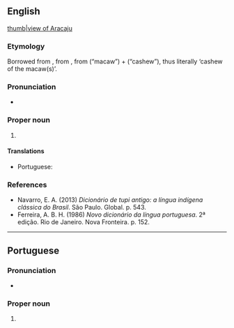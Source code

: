 ==English==
{{wikipedia}}
[[file:Curva da Avenida Beira Mar Aracaju.jpg|thumb|view of Aracaju]]

===Etymology===
Borrowed from {{bor|en|pt|Aracaju}}, from {{der|en|tpw|Arákaîu}}, from {{l|tpw|ará}} (“macaw”) + {{l|tpw|akaîu}} (“cashew”), thus literally ‘cashew of the macaw(s)’.

===Pronunciation===
* {{IPA|en|/ɑɹəkəˈʒuː/}}

===Proper noun===
{{en-proper noun}}

# {{place|en|municipality/state capital|s/Sergipe|c/Brazil}}

====Translations====
{{trans-top|state capital of Sergipe, Brazil}}
* Portuguese: {{t+|pt|Aracaju|f}}
{{trans-mid}}
{{trans-bottom}}

===References===
* Navarro, E. A. (2013) ''Dicionário de tupi antigo: a língua indígena clássica do Brasil''. São Paulo. Global. p. 543.
* Ferreira, A. B. H. (1986) ''Novo dicionário da língua portuguesa''. 2ª edição. Rio de Janeiro. Nova Fronteira. p. 152.

----

==Portuguese==

===Pronunciation===
* {{IPA|pt|[aɾakaˈʒu]}}

===Proper noun===
{{pt-proper noun|f}}

# {{place|pt|municipality/state capital|s/Sergipe|c/Brazil|t=Aracaju}}